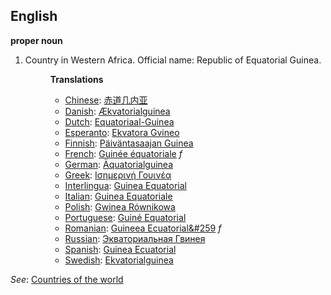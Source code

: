 ==English==

'''proper noun'''

# Country in Western Africa. Official name: Republic of Equatorial Guinea.
#:'''Translations'''
#:*[[Chinese]]: [[赤道几内亚]]
#:*[[Danish]]: [[Ækvatorialguinea]]
#:*[[Dutch]]: [[Equatoriaal-Guinea]]
#:*[[Esperanto]]: [[Ekvatora Gvineo]]
#:*[[Finnish]]: [[Päiväntasaajan Guinea]]
#:*[[French]]: [[Guinée équatoriale]] ''f''
#:*[[German]]: [[Äquatorialguinea]]
#:*[[Greek]]: [[Ισημερινή Γουινέα]]
#:*[[Interlingua]]: [[Guinea Equatorial]]
#:*[[Italian]]: [[Guinea Equatoriale]]
#:*[[Polish]]: [[Gwinea Równikowa]]
#:*[[Portuguese]]: [[Guiné Equatorial]]
#:*[[Romanian]]: [[Guineea Ecuatorial&#259]] ''f''
#:*[[Russian]]: [[Экваториальная Гвинея]]
#:*[[Spanish]]: [[Guinea Ecuatorial]]
#:*[[Swedish]]: [[Ekvatorialguinea]]

''See'': [[Countries of the world]]